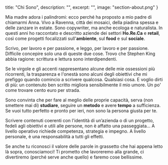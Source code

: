   title: "Chi Sono",
  description: "",
  excerpt: "",
  image: "section-about.png"
}

Mia madre adora i palindromi: ecco perché ha proposto a mio padre di chiamarmi Anna.
Vivo a Ravenna, città dei mosaici, della piadina spessa e delle zanzare in estate.
Sono copywriter, ma anche ecologa e naturalista.
In questi anni ho raccontato e descritto aziende dei settori **Ho.Re.Ca** e **retail**, così come progetti focalizzati sull'**ambiente**, sul **food** e sul **sociale**.

Scrivo, per lavoro e per passione, e leggo, per lavoro e per passione. Difficile concepire solo una di queste due cose.
Trovo che Stephen King abbia ragione: scrittura e lettura sono interdipendenti.

Se le virgole e gli accenti rappresentano alcune delle mie ossessioni più ricorrenti, la trasparenza e l'onestà sono alcuni degli obiettivi che mi prefiggo quando comincio a scrivere qualcosa. Qualsiasi cosa.
E voglio dirti di più: un contenuto ben scritto migliora sensibilmente il mio umore. Un po' come trovare cento euro per strada.

Sono convinta che per fare al meglio delle proprie capacità, serva (non smettere mai di) **studiare**, seguire un **metodo** e avere **tempo** a sufficienza.
Se vuoi tutto perfetto e pronto per ieri, non sono la persona giusta per te.

Scrivere contenuti coerenti con l'identità di un’azienda o di un progetto, fedeli agli obiettivi e utili alle persone, non è affatto una passeggiata...
A livello operativo richiede competenza, strategia e impegno. A livello personale, è una responsabilità a tutti gli effetti.

Se anche tu riconosci il valore delle parole in grassetto che hai appena letto là sopra, conosciamoci!
Ti prometto che lavoreremo alla grande, ci divertiremo (perché serve anche quello) e faremo cose bellissime.
